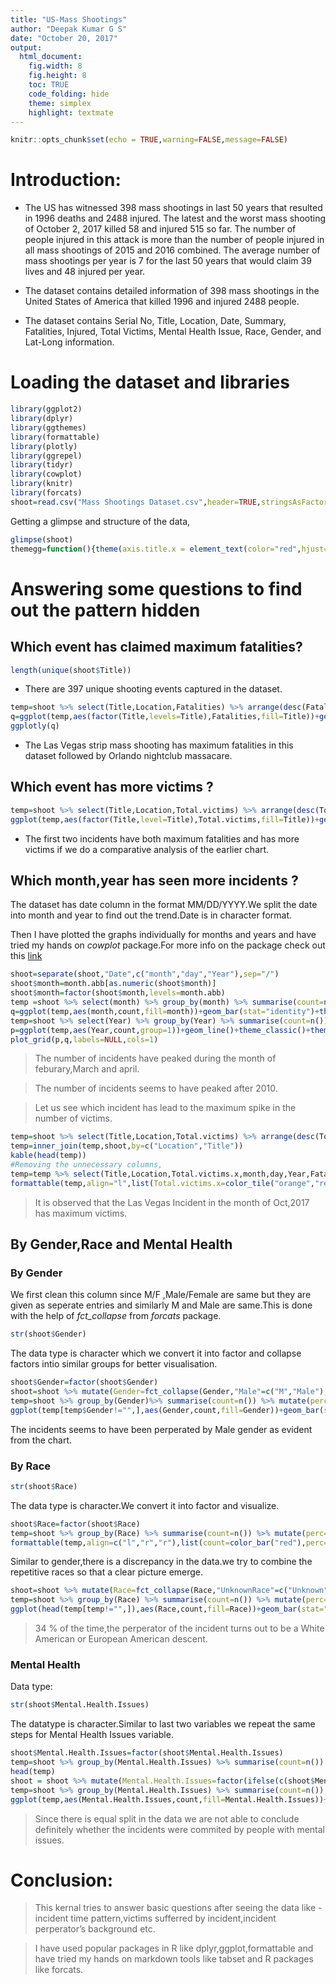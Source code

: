 ```yaml
---
title: "US-Mass Shootings"
author: "Deepak Kumar G S"
date: "October 20, 2017"
output: 
  html_document:
    fig.width: 8
    fig.height: 8
    toc: TRUE
    code_folding: hide
    theme: simplex
    highlight: textmate
---
```

```r
knitr::opts_chunk$set(echo = TRUE,warning=FALSE,message=FALSE)
```

# Introduction:

* The US has witnessed 398 mass shootings in last 50 years that resulted in 1996 deaths and 2488 injured. The latest and the worst mass shooting of October 2, 2017 killed 58 and injured 515 so far. The number of people injured in this attack is more than the number of people injured in all mass shootings of 2015 and 2016 combined. The average number of mass shootings per year is 7 for the last 50 years that would claim 39 lives and 48 injured per year.

* The dataset contains detailed information of 398 mass shootings in the United States of America that killed 1996 and injured 2488 people.

* The dataset contains Serial No, Title, Location, Date, Summary, Fatalities, Injured, Total Victims, Mental Health Issue, Race, Gender, and Lat-Long information.

# Loading the dataset and libraries


```r
library(ggplot2)
library(dplyr)
library(ggthemes)
library(formattable)
library(plotly)
library(ggrepel)
library(tidyr)
library(cowplot)
library(knitr)
library(forcats)
shoot=read.csv("Mass Shootings Dataset.csv",header=TRUE,stringsAsFactors = FALSE)
```

Getting a glimpse and structure of the data,

```r
glimpse(shoot)
themegg=function(){theme(axis.title.x = element_text(color="red",hjust=1),axis.text.x = element_text(angle=90,vjust=0.5),axis.title.y = element_text(color="red",hjust=1),plot.title=element_text(size=15,color="blue",hjust=0.5),plot.subtitle=element_text(face="italic"),legend.background = element_blank(),legend.title=element_text(color="black",face="bold"),legend.text=element_text(color="black",face="bold"))}
```

# Answering some questions to find out the pattern hidden

## Which event has claimed maximum fatalities?

```r
length(unique(shoot$Title))
```

* There are 397 unique shooting events captured in the dataset.


```r
temp=shoot %>% select(Title,Location,Fatalities) %>% arrange(desc(Fatalities)) %>% head(20) 
q=ggplot(temp,aes(factor(Title,levels=Title),Fatalities,fill=Title))+geom_bar(stat="identity")+themegg()+labs(x="Event",y="Fatalities",title="Event and Fatalities",caption="Source:Wiki,USAToday,Web")+theme(legend.position="none")+scale_y_continuous(limits=c(0,60),breaks=seq(0,60,5))
ggplotly(q)
```



* The Las Vegas strip mass shooting has maximum fatalities in this dataset followed by Orlando nightclub massacare.

## Which event has more victims ?

```r
temp=shoot %>% select(Title,Location,Total.victims) %>% arrange(desc(Total.victims)) %>% head(20)
ggplot(temp,aes(factor(Title,level=Title),Total.victims,fill=Title))+geom_bar(stat="identity")+theme_fivethirtyeight()+labs(x="Event",y="Total Victims",title="Maximum victims for an Event")+theme(legend.position="none",axis.text.x=element_text(angle=90,hjust=0.5))+geom_label_repel(aes(label=Total.victims,fill=factor(Location)),color="white",size=2.1)


```

* The first two incidents have both maximum fatalities and has more victims if we do a comparative analysis of the earlier chart.

## Which month,year has seen more incidents ?

The dataset has date column in the format MM/DD/YYYY.We split the date into month and year to find out the trend.Date is in character format.

Then I have plotted the graphs individually for months and years and have tried my hands on *cowplot* package.For more info on the package check out this [link](https://cran.r-project.org/web/packages/cowplot/vignettes/plot_grid.html)

```r
shoot=separate(shoot,"Date",c("month","day","Year"),sep="/")
shoot$month=month.abb[as.numeric(shoot$month)]
shoot$month=factor(shoot$month,levels=month.abb)
temp =shoot %>% select(month) %>% group_by(month) %>% summarise(count=n())
q=ggplot(temp,aes(month,count,fill=month))+geom_bar(stat="identity")+theme_gdocs()+theme(legend.position="none")+labs(x="Month",y="Aggregate number of incidents",title="Number of Incidents by Month",caption="Source:Wiki,USA Today,Web")
temp=shoot %>% select(Year) %>% group_by(Year) %>% summarise(count=n()) %>% arrange(desc(count))
p=ggplot(temp,aes(Year,count,group=1))+geom_line()+theme_classic()+theme(legend.position="none",axis.text.x=element_text(angle=90,hjust=0.5))+labs(x="Year",y="Aggregate number of incidents",title="Number of Incidents by Year",caption="Source:Wiki,USA Today,Web")
plot_grid(p,q,labels=NULL,cols=1)
```

> The number of incidents have peaked during the month of feburary,March and april.

> The number of incidents seems to have peaked after 2010.

> Let us see which incident has lead to the maximum spike in the number of victims.


```r
temp=shoot %>% select(Title,Location,Total.victims) %>% arrange(desc(Total.victims)) %>% head(20)
temp=inner_join(temp,shoot,by=c("Location","Title")) 
kable(head(temp))
#Removing the unnecessary columns,
temp=temp %>% select(Title,Location,Total.victims.x,month,day,Year,Fatalities,Injured)
formattable(temp,align="l",list(Total.victims.x=color_tile("orange","red"),Fatalities=color_bar("darkgrey"),Injured=color_bar("violet")))
```

> It is observed that the Las Vegas Incident in the month of Oct,2017 has maximum victims.

## By Gender,Race and Mental Health {.tabset}

###  By Gender

We first clean this column since M/F ,Male/Female are same but they are given as seperate entries and similarly M and Male are same.This is done with the help of *fct_collapse* from *forcats* package.



```r
str(shoot$Gender)
```

The data type is character which we convert it into factor and collapse factors intio similar groups for better visualisation.

```r
shoot$Gender=factor(shoot$Gender)
shoot=shoot %>% mutate(Gender=fct_collapse(Gender,"Male"=c("M","Male"),"Male/Female"=c("M/F","Male/Female"),"Unknown"="Unknown","Female"="Female"))
temp=shoot %>% group_by(Gender)%>% summarise(count=n()) %>% mutate(perc=round((count/sum(count))*100)) %>% arrange(desc(count))
ggplot(temp[temp$Gender!="",],aes(Gender,count,fill=Gender))+geom_bar(stat="identity",na.rm=TRUE)+theme_fivethirtyeight()+theme(legend.position="none")+labs(x="Gender",y="Count",title="Perperator of the Incident")
```


The incidents seems to have been perperated by Male gender as evident from the chart.

### By Race

```r
str(shoot$Race)
```

The data type is character.We convert it into factor and visualize.

```r
shoot$Race=factor(shoot$Race)
temp=shoot %>% group_by(Race) %>% summarise(count=n()) %>% mutate(perc=round((count/sum(count))*100)) %>% arrange(desc(count))
formattable(temp,align=c("l","r","r"),list(count=color_bar("red"),perc=color_tile("white","pink")))
```



Similar to gender,there is a discrepancy in the data.we try to combine the repetitive races so that a clear picture emerge.

```r
shoot=shoot %>% mutate(Race=fct_collapse(Race,"UnknownRace"=c("Unknown","Some other race","Other","unclear"),"Two or more Race"=c("Two or more races","Asian American/Some other race","Black American or African American/Unknown","White American or European American/Some other Race"),"WhiteRace"=c("White","white"),"BlackRace"=c("black","Black"))) 
temp=shoot %>% group_by(Race) %>% summarise(count=n()) %>% mutate(perc=round((count/sum(count))*100)) %>% arrange(desc(count))
ggplot(head(temp[temp!="",]),aes(Race,count,fill=Race))+geom_bar(stat="identity")+theme_hc()+theme(legend.position="none",axis.text.x=element_text(angle=90,hjust=0.5))+labs(x="Race",y="Count",title="Perperator's Race",caption="Source:FBI,USA Today,Web")

```

> 34 % of the time,the perperator of the incident turns out to be a White American or European American descent.

### Mental Health

Data type:

```r
str(shoot$Mental.Health.Issues)

```

The datatype is character.Similar to last two variables we repeat the same steps for Mental Health Issues variable.

```r
shoot$Mental.Health.Issues=factor(shoot$Mental.Health.Issues)
temp=shoot %>% group_by(Mental.Health.Issues) %>% summarise(count=n())
head(temp)
shoot = shoot %>% mutate(Mental.Health.Issues=factor(ifelse(c(shoot$Mental.Health.Issues=="Unknown"|shoot$Mental.Health.Issues=="unknown"| shoot$Mental.Health.Issues=="Unclear"),"HealthUnknown",ifelse(shoot$Mental.Health.Issues=="Yes","Yes","No"))))
temp=shoot %>% group_by(Mental.Health.Issues) %>% summarise(count=n())
ggplot(temp,aes(Mental.Health.Issues,count,fill=Mental.Health.Issues))+geom_bar(stat="identity")+themegg()+labs(x="Mental Health",title="Mental Stability")+theme(legend.position = "none")

```

> Since there is equal split in the data we are not able to conclude definitely whether the incidents were commited by people with mental issues.


# Conclusion:

> This kernal tries to answer basic questions after seeing the data like - incident time pattern,victims sufferred by incident,incident perperator's background etc.

> I have used popular packages in R like dplyr,ggplot,formattable and have tried my hands on markdown tools like tabset and R packages like forcats.